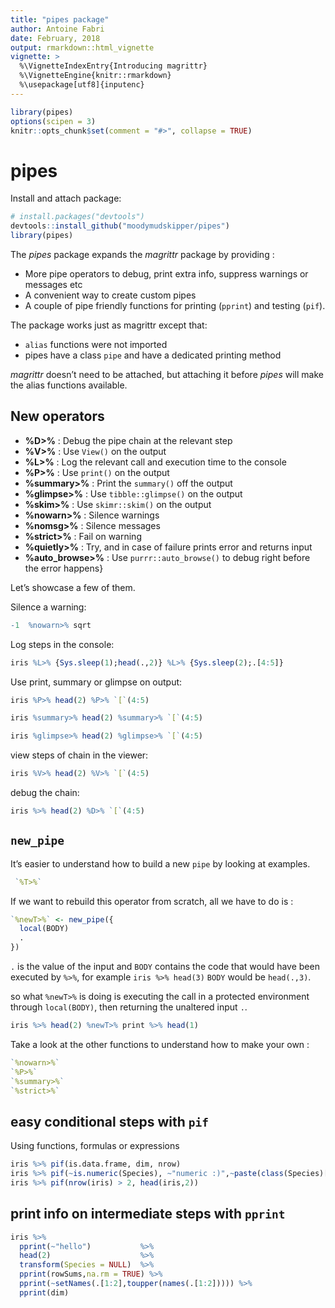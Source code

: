 ```yaml
---
title: "pipes package"
author: Antoine Fabri
date: February, 2018
output: rmarkdown::html_vignette
vignette: >
  %\VignetteIndexEntry{Introducing magrittr}
  %\VignetteEngine{knitr::rmarkdown}
  %\usepackage[utf8]{inputenc}
---
```


```r
library(pipes)
options(scipen = 3)
knitr::opts_chunk$set(comment = "#>", collapse = TRUE)
```


# pipes

Install and attach package:

```r
# install.packages("devtools")
devtools::install_github("moodymudskipper/pipes")
library(pipes)
```

The *pipes* package expands the *magrittr* package by providing :

* More pipe operators to debug, print extra info, suppress warnings or
messages etc
* A convenient way to create custom pipes
* A couple of pipe friendly functions for printing (`pprint`) and testing (`pif`).

The package works just as magrittr except that:

* `alias` functions were not imported
* pipes have a class `pipe` and have a dedicated printing method

*magrittr* doesn't need to be attached, but attaching it before *pipes* will
make the alias functions available.

## New operators

* **%D>%** : Debug the pipe chain at the relevant step
* **%V>%** : Use `View()` on the output
* **%L>%** : Log the relevant call and execution time to the console
* **%P>%** : Use `print()` on the output
* **%summary>%** : Print the `summary()` off the output
* **%glimpse>%** : Use `tibble::glimpse()` on the output
* **%skim>%** : Use `skimr::skim()` on the output
* **%nowarn>%** : Silence warnings
* **%nomsg>%** : Silence messages
* **%strict>%** : Fail on warning
* **%quietly>%** : Try, and in case of failure prints error and returns input
* **%auto_browse>%** : Use `purrr::auto_browse()` to debug right before the error
  happens}

Let's showcase a few of them.

Silence a warning:

```r
-1  %nowarn>% sqrt
```

Log steps in the console:

```r
iris %L>% {Sys.sleep(1);head(.,2)} %L>% {Sys.sleep(2);.[4:5]}
```

Use print, summary or glimpse on output:

```r
iris %P>% head(2) %P>% `[`(4:5)

iris %summary>% head(2) %summary>% `[`(4:5)

iris %glimpse>% head(2) %glimpse>% `[`(4:5)
```

view steps of chain in the viewer:

```r
iris %V>% head(2) %V>% `[`(4:5)
```

debug the chain:

```r
iris %>% head(2) %D>% `[`(4:5)
```

## `new_pipe`

It's easier to understand how to build a new `pipe` by looking at examples.

```r
 `%T>%`
```

If we want to rebuild this operator from scratch, all we have to do is :

```r
`%newT>%` <- new_pipe({
  local(BODY)
  .
})
```

`.` is the value of the input and `BODY` contains the code that would have been
executed by `%>%`, for example `iris %>% head(3)` `BODY` would be `head(.,3)`.

so what `%newT>%` is doing is executing the call in a protected environment through
`local(BODY)`, then returning the unaltered input `.`.

```r
iris %>% head(2) %newT>% print %>% head(1)
```

Take a look at the other functions to understand how to make your own :

```r
`%nowarn>%`
`%P>%`
`%summary>%`
`%strict>%`
```


## easy conditional steps with `pif`

Using functions, formulas or expressions

```r
iris %>% pif(is.data.frame, dim, nrow)
iris %>% pif(~is.numeric(Species), ~"numeric :)",~paste(class(Species)[1],":("))
iris %>% pif(nrow(iris) > 2, head(iris,2))
```

## print info on intermediate steps with `pprint`

```r
iris %>%
  pprint(~"hello")           %>%
  head(2)                    %>%
  transform(Species = NULL)  %>%
  pprint(rowSums,na.rm = TRUE) %>%
  pprint(~setNames(.[1:2],toupper(names(.[1:2])))) %>%
  pprint(dim)
```
